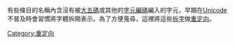 {{Redirect category|from=|to=|template={{PAGENAME}}}}

有些條目的名稱內含沒有被[[大五碼|大五碼]]或其他的[[字元編碼|字元編碼]]編入的字元，早期在[[Unicode|Unicode]]不普及時會習慣將字體拆開表示。為了方便蒐尋，這裡將這些[[拆字|拆字]]做[[Wikipedia:重定向|重定向]]。

[[Category:重定向|Category:重定向]]